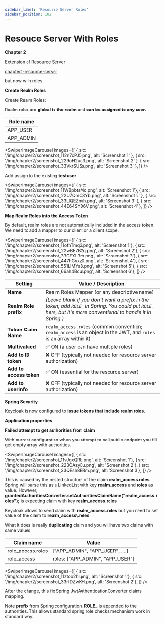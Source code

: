 ```yaml
---
sidebar_label: 'Resource Server Roles'
sidebar_position: 102
---
```



# Resouce Server With Roles

**Chapter 2**

Extension of Resource Server

[chapter1-resource-server](chapter1-resource-server)

but now with roles.

**Create Realm Roles**

Create Realm Roles:

Realm roles are **global to the realm** and **can be assigned to any user**.

| Role name   |
| -------- |
| APP_USER   |
| APP_ADMIN  |

<SwiperImageCarousel
  images={[
    { src: '/img/chapter2/screenshot_112n7cPJ5.png', alt: 'Screenshot 1' },
    { src: '/img/chapter2/screenshot_229oH2ud3.png', alt: 'Screenshot 2' },
    { src: '/img/chapter2/screenshot_33VkrSUSs.png', alt: 'Screenshot 3' },
  ]} />

Add assign to the existing **testuser**

<SwiperImageCarousel
  images={[
    { src: '/img/chapter2/screenshot_11WBpbtsMc.png', alt: 'Screenshot 1'},
    { src: '/img/chapter2/screenshot_22U7QmO3Yb.png', alt: 'Screenshot 2' },
    { src: '/img/chapter2/screenshot_33LlQEZnuh.png', alt: 'Screenshot 3' },
    { src: '/img/chapter2/screenshot_44E64SYD6V.png', alt: 'Screenshot 4' },
  ]} />

**Map Realm Roles into the Access Token**

By default, realm roles are not automatically included in the access token. We need to add a mapper to our client or a client scope.

<SwiperImageCarousel
  images={[
    { src: '/img/chapter2/screenshot_11ofhTmq3.png', alt: 'Screenshot 1'},
    { src: '/img/chapter2/screenshot_22wBE7B2q.png', alt: 'Screenshot 2'},
    { src: '/img/chapter2/screenshot_33GFXL3rh.png', alt: 'Screenshot 3'},
    { src: '/img/chapter2/screenshot_447hGyxz0.png', alt: 'Screenshot 4'},
    { src: '/img/chapter2/screenshot_551LlMYaB.png', alt: 'Screenshot 5'},
    { src: '/img/chapter2/screenshot_66ah4Bcul.png', alt: 'Screenshot 6'},
  ]} />

| Setting                | Value / Description                                                                                                                                      |
|------------------------|-----------------------------------------------------------------------------------------------------------------------------------------------------------|
| **Name**               | Realm Roles Mapper (or any descriptive name)                                                                                                             |
| **Realm Role prefix**  | *(Leave blank if you don't want a prefix in the token; add `ROLE_` in Spring. You could put `ROLE_` here, but it's more conventional to handle it in Spring.)* |
| **Token Claim Name**   | `realm_access.roles` (common convention; `realm_access` is an object in the JWT, and `roles` is an array within it)                                      |
| **Multivalued**        | ✅ ON (a user can have multiple roles)                                                                                                                   |
| **Add to ID token**    | ❌ OFF (typically not needed for resource server authorization)                                                                                           |
| **Add to access token**| ✅ ON (essential for the resource server)                                                                                                                 |
| **Add to userinfo**    | ❌ OFF (typically not needed for resource server authorization)                                                                                           |

**Spring Security**

Keycloak is now configured to **issue tokens that include realm roles**.


<ShikiCodeBlock language="java" theme="catppuccin-frappe"
                source="https://raw.githubusercontent.com/stokilo/keycloack-docs/refs/heads/main/chapters/chapter2-resource-server-roles/src/main/java/org/sstec/resourceserver/SecurityConfig.java" />



**Application properties**

<ShikiCodeBlock language="properties" theme="catppuccin-frappe"
                source="https://raw.githubusercontent.com/stokilo/keycloack-docs/refs/heads/main/chapters/chapter2-resource-server-roles/src/main/resources/application.properties" />

**Failed attempt to get authorities from claim**

With current configuration when you attempt to call public endpoint you fill get empty array with authorities.

<SwiperImageCarousel
  images={[
    { src: '/img/chapter2/screenshot_11vJgxQRb.png', alt: 'Screenshot 1'},
    { src: '/img/chapter2/screenshot_223OAzyEu.png', alt: 'Screenshot 2'},
    { src: '/img/chapter2/screenshot_33QEsh8BBm.png', alt: 'Screenshot 3'},
  ]} />

This is caused by the nested structure of the claim **realm_access.roles**
Spring will parse this as a LinkedList with key **realm_access** and **roles** as value.
However, **grantedAuthoritiesConverter.setAuthoritiesClaimName("realm_access.roles");** is expecting
claim with key **realm_access.roles**

Keycloak allows to send claim with **realm_access.roles** but you need to set value of the claim to **realm_access\\.roles**

What it does is really **duplicating** claim and you will have two claims with same values

| Claim name   | Value |
| -------- | -------- |
| role_access.roles  | ["APP_ADMIN", "APP_USER", ....] |
| role_access  | roles: ["APP_ADMIN", "APP_USER"] |

<SwiperImageCarousel
  images={[
    { src: '/img/chapter2/screenshot_11ztoo2hl.png', alt: 'Screenshot 1'},
    { src: '/img/chapter2/screenshot_33rfDZwKH.png', alt: 'Screenshot 2'},
  ]} />

After the change, this fix Spring JwtAuthenticationConverter claims mapping.

Note **prefix** from Spring configuration, **ROLE_** is appended to the authorities.
This allows standard spring role checks mechanism work in standard way.









